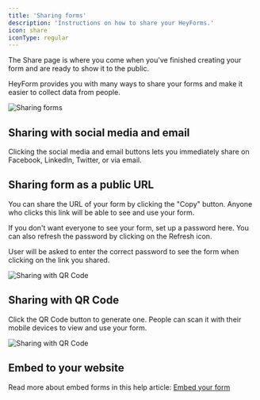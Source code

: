 ```yaml
---
title: 'Sharing forms'
description: 'Instructions on how to share your HeyForms.'
icon: share
iconType: regular
---
```


The Share page is where you come when you've finished creating your form and are ready to show it to the public. 

HeyForm provides you with many ways to share your forms and make it easier to collect data from people.

<img src="/images/share.png" alt="Sharing forms" data-zoomable preload />

## Sharing with social media and email

Clicking the social media and email buttons lets you immediately share on Facebook, LinkedIn, Twitter, or via email.

## Sharing form as a public URL

You can share the URL of your form by clicking the "Copy" button. Anyone who clicks this link will be able to see and use your form.

If you don't want everyone to see your form, set up a password here. You can also refresh the password by clicking on the Refresh icon. 

User will be asked to enter the correct password to see the form when clicking on the link you shared.

<img src="/images/share-form-protection.png" alt="Sharing with QR Code" data-zoomable preload />

## Sharing with QR Code

Click the QR Code button to generate one. People can scan it with their mobile devices to view and use your form.

<img src="/images/share-qrcode.webp" alt="Sharing with QR Code" data-zoomable preload />

## Embed to your website

Read more about embed forms in this help article: [Embed your form](/features/embed-your-form)
